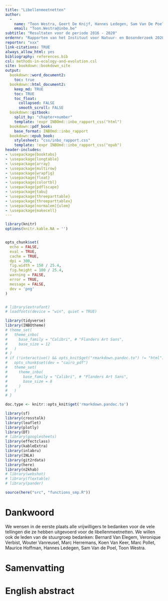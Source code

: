 ```yaml
---
title: "Libellenmeetnetten"
author: 
  -
    name: "Toon Westra, Geert De Knijf, Hannes Ledegen, Sam Van De Poel,  Frederic Piesschaert, Thierry Onkelinx, "
    email: "Toon.Westra@inbo.be"
subtitle: "Resultaten voor de periode 2016 - 2020"
ordernr: "Rapporten van het Instituut voor Natuur- en Bosonderzoek 2020 (xx)"
reportnr: "xxx"
link-citations: TRUE
always_allow_html: yes
bibliography: references.bib
csl: methods-in-ecology-and-evolution.csl
site: bookdown::bookdown_site
output:
  bookdown::word_document2:
    toc: true
  bookdown::html_document2:
    keep_md: TRUE
    toc: TRUE
    toc_float:
      collapsed: FALSE
      smooth_scroll: FALSE
  bookdown::gitbook:
    split_by: "chapter+number"
    template: !expr INBOmd::inbo_rapport_css("html")
  bookdown::pdf_book:
    base_format: INBOmd::inbo_rapport
  bookdown::epub_book:
    stylesheet: "css/inbo_rapport.css"
    template: !expr INBOmd::inbo_rapport_css("epub")
header-includes:
- \usepackage{booktabs}
- \usepackage{longtable}
- \usepackage{array}
- \usepackage{multirow}
- \usepackage{wrapfig}
- \usepackage{float}
- \usepackage{colortbl}
- \usepackage{pdflscape}
- \usepackage{tabu}
- \usepackage{threeparttable}
- \usepackage{threeparttablex}
- \usepackage[normalem]{ulem}
- \usepackage{makecell}
---
```



```r
library(knitr)
options(knitr.kable.NA = '')


opts_chunk$set(
  echo = FALSE, 
  eval = TRUE,
  cache = TRUE,
  dpi = 300,
  fig.width = 150 / 25.4,
  fig.height = 100 / 25.4,
  warning = FALSE,
  error = TRUE,
  message = FALSE,
  dev = 'png'
)


# library(extrafont)
# loadfonts(device = "win", quiet = TRUE)

library(tidyverse)
library(INBOtheme)
# theme_set(
#   theme_inbo(
#     base_family = "Calibri", # "Flanders Art Sans",
#     base_size = 12
#   )
# )
# if (!interactive() && opts_knit$get("rmarkdown.pandoc.to") != "html") {
#   opts_chunk$set(dev = "cairo_pdf")
#   theme_set(
#     theme_inbo(
#       base_family = "Calibri", # "Flanders Art Sans",
#       base_size = 8
#     )
#   )
# }

doc.type <- knitr::opts_knit$get('rmarkdown.pandoc.to')

```


```r


library(sf)
library(crosstalk)
library(leaflet)
library(plotly)
library(DT)
# library(googlesheets)
library(effectclass)
library(kableExtra)
library(inlabru)
library(INLA)
library(git2rdata)
library(here)
library(n2khab)
# library(webshot)
# library(flextable)
# library(pander)


```



```r
source(here("src", "functions_smp.R"))
```

# Dankwoord {-}

We wensen in de eerste plaats alle vrijwilligers te bedanken voor de vele tellingen die ze hebben uitgevoerd voor de libellenmeetnetten. We willen ook de leden van de stuurgroep bedanken: Bernard Van Elegem, Veronique Verbist, Wouter Vanreusel, Marc Herremans, Koen Van Keer, Marc Pollet, Maurice Hoffman, Hannes Ledegen, Sam Van de Poel, Toon Westra.


# Samenvatting {-}


# English abstract {-}

\benglish


\eenglish


